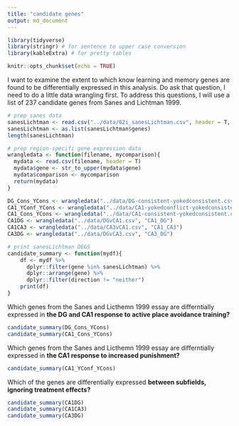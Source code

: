 ```yaml
---
title: "candidate genes"
output: md_document
---
```


```r
library(tidyverse)
library(stringr) # for sentence to upper case conversion
library(kableExtra) # for pretty tables

knitr::opts_chunk$set(echo = TRUE)
```

I want to examine the extent to which know learning and memory genes are found to be differentially expressed in this analysis. Do ask that question, I need to do a little data wrangling first. To address this questions, I will use a list of 237 candidate genes from Sanes and Lichtman 1999.

```r
# prep sanes data
sanesLichtman <- read.csv("../data/02i_sanesLichtman.csv", header = T, stringsAsFactors = F)
sanesLichtman <- as.list(sanesLichtman$genes)
length(sanesLichtman)

# prep region-specifi gene expression data
wrangledata <- function(filename, mycomparison){
  mydata <- read.csv(filename, header = T)
  mydata$gene <- str_to_upper(mydata$gene)
  mydata$comparison <- mycomparison
  return(mydata)
}

DG_Cons_YCons <- wrangledata("../data/DG-consistent-yokedconsistent.csv", "DG_Cons_YCons")
CA1_YConf_YCons <- wrangledata("../data/CA1-yokedconflict-yokedconsistent.csv", "CA1_YConf_YCons")
CA1_Cons_YCons <- wrangledata("../data/CA1-consistent-yokedconsistent.csv", "CA1_Cons_YCons")
CA1DG <- wrangledata("../data/DGvCA1.csv", "CA1_DG")
CA1CA3 <- wrangledata("../data/CA3vCA1.csv", "CA1_CA3")
CA3DG <- wrangledata("../data/DGvCA3.csv", "CA3_DG")

# print sanesLichtman DEGS
candidate_summary <- function(mydf){
    df <- mydf %>%
      dplyr::filter(gene %in% sanesLichtman) %>%
      dplyr::arrange(gene) %>%
      dplyr::filter(direction != "neither")
    print(df)
}
```

Which genes from the Sanes and Licthemn 1999 essay are differntially expressed in **the DG and CA1 response to active place avoidance training?**

```r
candidate_summary(DG_Cons_YCons)
candidate_summary(CA1_Cons_YCons)
```

Which genes from the Sanes and Licthemn 1999 essay are differntially expressed in **the CA1 response to increased punishment?**

```r
candidate_summary(CA1_YConf_YCons)
```

Which of the genes are differentially expressed **between subfields, ignoring treatment effects?**

```r
candidate_summary(CA1DG)
candidate_summary(CA1CA3)
candidate_summary(CA3DG)
```